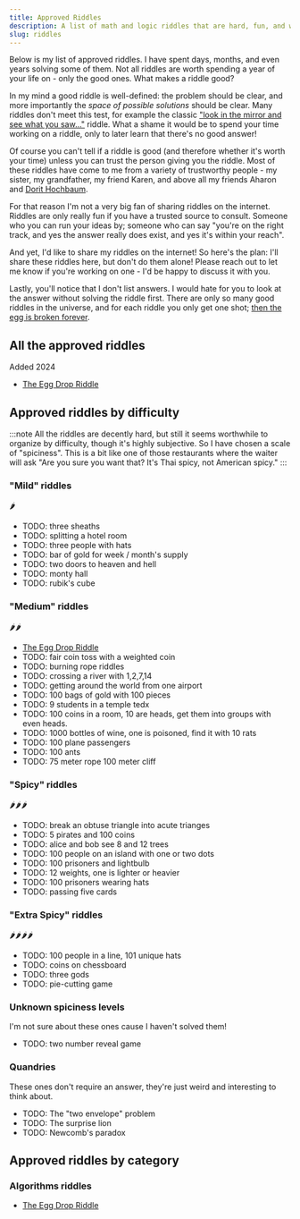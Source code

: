 ```yaml
---
title: Approved Riddles
description: A list of math and logic riddles that are hard, fun, and well-defined.
slug: riddles
---
```


Below is my list of approved riddles. I have spent days, months, and even years solving some of them. Not all riddles are worth spending a year of your life on - only the good ones. What makes a riddle good?

In my mind a good riddle is well-defined: the problem should be clear, and more importantly the _space of possible solutions_ should be clear. Many riddles don't meet this test, for example the classic ["look in the mirror and see what you saw..."](https://riddlesbrainteasers.com/room-windows/) riddle. What a shame it would be to spend your time working on a riddle, only to later learn that there's no good answer!

Of course you can't tell if a riddle is good (and therefore whether it's worth your time) unless you can trust the person giving you the riddle. Most of these riddles have come to me from a variety of trustworthy people - my sister, my grandfather, my friend Karen, and above all my friends Aharon and [Dorit Hochbaum](https://hochbaum.ieor.berkeley.edu/).

For that reason I'm not a very big fan of sharing riddles on the internet. Riddles are only really fun if you have a trusted source to consult. Someone who you can run your ideas by; someone who can say "you're on the right track, and yes the answer really does exist, and yes it's within your reach".

And yet, I'd like to share my riddles on the internet! So here's the plan: I'll share these riddles here, but don't do them alone! Please reach out to let me know if you're working on one - I'd be happy to discuss it with you.

Lastly, you'll notice that I don't list answers. I would hate for you to look at the answer without solving the riddle first. There are only so many good riddles in the universe, and for each riddle you only get one shot; [then the egg is broken forever](/riddles/egg-drop).

## All the approved riddles

Added 2024

- [The Egg Drop Riddle](/riddles/egg-drop)

## Approved riddles by difficulty

:::note
All the riddles are decently hard, but still it seems worthwhile to organize by difficulty, though it's highly subjective. So I have chosen a scale of "spiciness". This is a bit like one of those restaurants where the waiter will ask "Are you sure you want that? It's Thai spicy, not American spicy."
:::

### "Mild" riddles

🌶️

- TODO: three sheaths
- TODO: splitting a hotel room
- TODO: three people with hats
- TODO: bar of gold for week / month's supply
- TODO: two doors to heaven and hell
- TODO: monty hall
- TODO: rubik's cube

### "Medium" riddles

🌶️🌶️

- [The Egg Drop Riddle](/riddles/egg-drop)
- TODO: fair coin toss with a weighted coin
- TODO: burning rope riddles
- TODO: crossing a river with 1,2,7,14
- TODO: getting around the world from one airport
- TODO: 100 bags of gold with 100 pieces
- TODO: 9 students in a temple tedx
- TODO: 100 coins in a room, 10 are heads, get them into groups with even heads.
- TODO: 1000 bottles of wine, one is poisoned, find it with 10 rats
- TODO: 100 plane passengers
- TODO: 100 ants
- TODO: 75 meter rope 100 meter cliff

### "Spicy" riddles

🌶️🌶️🌶️

- TODO: break an obtuse triangle into acute trianges
- TODO: 5 pirates and 100 coins
- TODO: alice and bob see 8 and 12 trees
- TODO: 100 people on an island with one or two dots
- TODO: 100 prisoners and lightbulb
- TODO: 12 weights, one is lighter or heavier
- TODO: 100 prisoners wearing hats
- TODO: passing five cards

### "Extra Spicy" riddles

🌶️🌶️🌶️🌶️

- TODO: 100 people in a line, 101 unique hats
- TODO: coins on chessboard
- TODO: three gods
- TODO: pie-cutting game

### Unknown spiciness levels

I'm not sure about these ones cause I haven't solved them!

- TODO: two number reveal game

### Quandries

These ones don't require an answer, they're just weird and interesting to think about.

- TODO: The "two envelope" problem
- TODO: The surprise lion
- TODO: Newcomb's paradox

## Approved riddles by category

### Algorithms riddles

- [The Egg Drop Riddle](/riddles/egg-drop)
